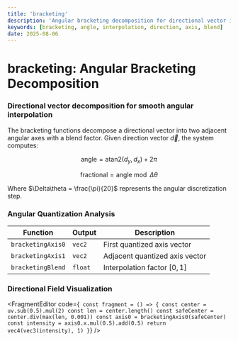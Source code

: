 ```yaml
---
title: 'bracketing'
description: 'Angular bracketing decomposition for directional vector interpolation'
keywords: [bracketing, angle, interpolation, direction, axis, blend]
date: 2025-08-06
---
```



# bracketing: Angular Bracketing Decomposition

### Directional vector decomposition for smooth angular interpolation

The bracketing functions decompose a directional vector into two adjacent angular axes with a blend factor. Given direction vector $\vec{d}$, the system computes:

$$
\text{angle} = \text{atan2}(d_y, d_x) + 2\pi
$$

$$
\text{fractional} = \text{angle} \bmod \Delta\theta
$$

Where $\Delta\theta = \frac{\pi}{20}$ represents the angular discretization step.

### Angular Quantization Analysis

| Function          | Output  | Description                    |
| ----------------- | ------- | ------------------------------ |
| `bracketingAxis0` | `vec2`  | First quantized axis vector    |
| `bracketingAxis1` | `vec2`  | Adjacent quantized axis vector |
| `bracketingBlend` | `float` | Interpolation factor $[0,1]$   |

### Directional Field Visualization

<FragmentEditor
        code={`
const fragment = () => {
        const center = uv.sub(0.5).mul(2)
        const len = center.length()
        const safeCenter = center.div(max(len, 0.001))
        const axis0 = bracketingAxis0(safeCenter)
        const intensity = axis0.x.mul(0.5).add(0.5)
        return vec4(vec3(intensity), 1)
}`}
/>
